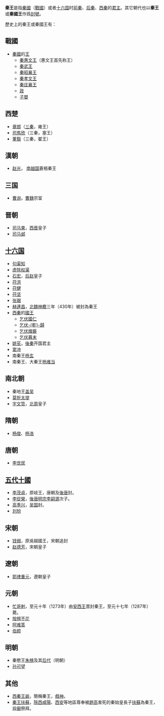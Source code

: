 '''秦王'''是指[[秦國|秦國]]（[[戰國|戰國]]）或者[[十六国|十六国]]时[[前秦|前秦]]、[[后秦|后秦]]、[[西秦|西秦]]的[[君主|君主]]。其它朝代也以'''秦王'''或'''秦國王'''作爲[[封號|封號]]。

歷史上的秦王或秦國王有：

== 戰國 ==
* [[秦國|秦國]]的[[王|王]]
** [[秦惠文王|秦惠文王]]（惠文王首先称王）
** [[秦武王|秦武王]]
** [[秦昭襄王|秦昭襄王]]
** [[秦孝文王|秦孝文王]]
** [[秦庄襄王|秦庄襄王]]
** [[秦王政|政]]
** [[子嬰|子嬰]]

== 西楚 ==
* [[章邯|章邯]]（[[三秦|三秦]]，雍王）
* [[司馬欣|司馬欣]]（三秦，塞王）
* [[董翳|董翳]]（三秦，翟王）

== 漢朝 ==
* [[赵光|赵光]]， [[南越国|南越国]]蒼梧秦王

== 三国 ==
* [[曹询_(秦王)|曹询]]，[[曹魏|曹魏]]宗室

== 晋朝 ==
* [[司马柬|司马柬]]，[[西晋|西晋]]皇子
* [[司马邺|司马邺]]

== [[十六国|十六国]] ==
* [[句渠知|句渠知]]
* [[虚除权渠|虚除权渠]]
* [[石宏|石宏]]，[[后赵|后赵]]皇子
* [[苻洪|苻洪]]
* [[苻健|苻健]]
* [[苻坚|苻坚]]
* [[张琚|张琚]]
* [[赫連昌|赫連昌]]，[[北魏|北魏]][[神䴥|神䴥]]三年（430年）被封為秦王
* [[西秦|西秦]]的[[國王|國王]]
** [[乞伏國仁|乞伏國仁]]
** [[乞伏乾歸|乞伏-{乾}-歸]]
** [[乞伏熾磐|乞伏熾磐]]
** [[乞伏暮末|乞伏暮末]]
* [[姚苌|姚苌]]，[[後秦|後秦]]开国君主
* [[窦冲|窦冲]]
* 南秦王[[杨玄|杨玄]]
* 南秦王、大秦王[[杨难当|杨难当]]

== 南北朝 ==
* 秦地王[[盖吴|盖吴]]
* [[莫折大提|莫折太提]]
* [[宇文贽|宇文贽]]，[[北周|北周]]皇子

== 隋朝 ==
* [[杨俊_(隋朝)|杨俊]]、[[杨浩|杨浩]]

== 唐朝 ==
* [[李世民|李世民]]

== [[五代十國|五代十國]] ==
* [[李茂貞|李茂貞]]，原岐王，唐朝及[[後唐|後唐]]封。
* [[李從榮|李從榮]]，[[後唐|後唐]][[唐明宗|明宗李嗣源]]次子。
* [[高季兴|高季兴]]，[[杨吴|吴国]]封。
* [[刘玢|刘玢]]

== 宋朝 ==
* [[钱俶|钱俶]]，原吳越國王，宋朝追封
* [[赵德芳|赵德芳]]，宋朝皇子
== 遼朝 ==
* [[耶律重元|耶律重元]]，遼朝皇子
== 元朝 ==
* [[忙哥剌|忙哥剌]]，至元十年（1273年）由[[安西王|安西王]]晋封秦王，至元十七年（1287年）薨。
* [[按檀不花|按檀不花]]
* [[阿难答|阿难答]]
* [[伯颜|伯颜]]
== 明朝 ==
* 秦愍王[[朱樉|朱樉]]及其[[明朝藩王列表_(秦王系)|后代]]（明朝）
* [[孙可望|孙可望]]

== 其他 ==
* [[西秦王爺|西秦王爺]]，簡稱秦王，[[戲神|戲神]]。
* [[扶蘇|秦王扶蘇]]，[[陝西|陝西]][[咸陽|咸陽]]、[[西安|西安]]等地區尊奉被[[趙高|趙高]]害死的秦始皇長子[[扶蘇|扶蘇]]為秦王，設[[廟|廟]]祭拜。

{{Disambig|Q|Cat=二字中国王爵消歧义}}